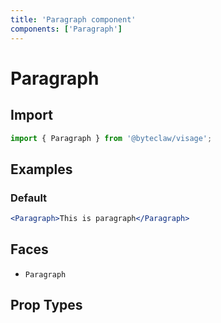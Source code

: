 ```yaml
---
title: 'Paragraph component'
components: ['Paragraph']
---
```


# Paragraph

## Import

```js transpile=false
import { Paragraph } from '@byteclaw/visage';
```

## Examples

### Default

```jsx live
<Paragraph>This is paragraph</Paragraph>
```

## Faces

- `Paragraph`

## Prop Types

<PropTypes component="Paragraph" />
